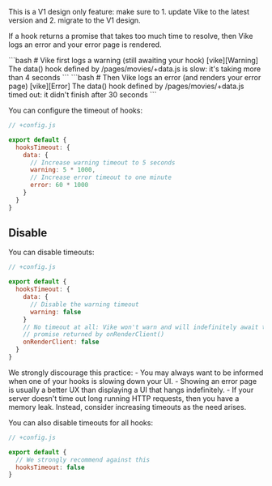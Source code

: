 
<Warning>This is a V1 design only feature: make sure to 1. update Vike to the latest version and 2. <Link href="/migration/v1-design">migrate to the V1 design</Link>.</Warning>

If a <Link href="/hooks">hook</Link> returns a promise that takes too much time to resolve, then Vike logs an error and your <Link href="/error-page">error page</Link> is rendered.

<CodeBlockTransformer lineBreak="white-space">
```bash
# Vike first logs a warning (still awaiting your hook)
[vike][Warning] The data() hook defined by /pages/movies/+data.js is slow: it's taking more than 4 seconds
```
</CodeBlockTransformer>

<CodeBlockTransformer lineBreak="white-space">
```bash
# Then Vike logs an error (and renders your error page)
[vike][Error] The data() hook defined by /pages/movies/+data.js timed out: it didn't finish after 30 seconds
```
</CodeBlockTransformer>

You can configure the timeout of hooks:

```js
// +config.js

export default {
  hooksTimeout: {
    data: {
      // Increase warning timeout to 5 seconds
      warning: 5 * 1000,
      // Increase error timeout to one minute
      error: 60 * 1000
    }
  }
}
```

## Disable

You can disable timeouts:

```js
// +config.js

export default {
  hooksTimeout: {
    data: {
      // Disable the warning timeout
      warning: false
    }
    // No timeout at all: Vike won't warn and will indefinitely await the
    // promise returned by onRenderClient()
    onRenderClient: false
  }
}
```

<Warning>
  We strongly discourage this practice:
   - You may always want to be informed when one of your hooks is slowing down your UI.
   - Showing an error page is usually a better UX than displaying a UI that hangs indefinitely.
   - If your server doesn't time out long running HTTP requests, then you have a memory leak.
  Instead, consider increasing timeouts as the need arises.
</Warning>

You can also disable timeouts for all hooks:

```js
// +config.js

export default {
  // We strongly recommend against this
  hooksTimeout: false
}
```
